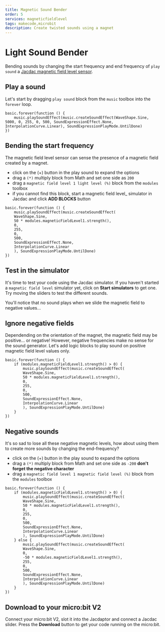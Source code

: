 ```yaml
---
title: Magnetic Sound Bender
order: 5
services: magneticfieldlevel
tags: makecode,microbit
description: Create twisted sounds using a magnet
---
```


# Light Sound Bender

Bending sounds by changing the start frequency and end frequency of `play sound` a [Jacdac magnetic field level sensor](/clients/makecode/extensions/magneticfieldlevel).

## Play a sound

Let's start by dragging `play sound` block from the `music` toolbox into the `forever` loop.

```blocks
basic.forever(function () {
    music.playSoundEffect(music.createSoundEffect(WaveShape.Sine, 5000, 0, 255, 0, 500, SoundExpressionEffect.None, InterpolationCurve.Linear), SoundExpressionPlayMode.UntilDone)
})
```

## Bending the start frequency

The magnetic field level sensor can sense the presence of a magnetic field created by a magnet.

-   click on the (+) button in the play sound to expand the options
-   drag a `(*)` multiply block from Math and set one side as `200`
-   drag a `magnetic field level 1 light level (%)` block from the `modules` toolbox
-   if you cannot find this block, start a magnetic field level_ simulator in Jacdac and click **ADD BLOCKS** button

```blocks
basic.forever(function () {
    music.playSoundEffect(music.createSoundEffect(
    WaveShape.Sine,
    50 * modules.magneticFieldLevel1.strength(),
    0,
    255,
    0,
    500,
    SoundExpressionEffect.None,
    InterpolationCurve.Linear
    ), SoundExpressionPlayMode.UntilDone)
})
```

## Test in the simulator

It's time to test your code using the Jacdac simulator. If you haven't started a `magnetic field level` simulator yet,
click on **Start simulators** to get one.
Try moving the sliders to test the different sounds.

You'll notice that no sound plays when we slide the magnetic field to negative values...

## Ignore negative fields

Dependending on the orientation of the magnet, the magnetic field may be positive... or negative! 
However, negative frequencies make no sense for the sound generator.
Let's add logic blocks to play sound on positive magnetic field level values only.

```blocks
basic.forever(function () {
    if (modules.magneticFieldLevel1.strength() > 0) {
        music.playSoundEffect(music.createSoundEffect(
        WaveShape.Sine,
        50 * modules.magneticFieldLevel1.strength(),
        0,
        255,
        0,
        500,
        SoundExpressionEffect.None,
        InterpolationCurve.Linear
        ), SoundExpressionPlayMode.UntilDone)
    }
})
```

## Negative sounds

It's so sad to lose all these negative magnetic levels, how about using them to create more sounds by changing the end-frequency?

-   click on the (+) button in the play sound to expand the options
-   drag a `(*)` multiply block from Math and set one side as `-200` **don't forget the negative character**
-   drag a `magnetic field level 1 magnetic field level (%)` block from the `modules` toolbox


```blocks
basic.forever(function () {
    if (modules.magneticFieldLevel1.strength() > 0) {
        music.playSoundEffect(music.createSoundEffect(
        WaveShape.Sine,
        50 * modules.magneticFieldLevel1.strength(),
        0,
        255,
        0,
        500,
        SoundExpressionEffect.None,
        InterpolationCurve.Linear
        ), SoundExpressionPlayMode.UntilDone)
    } else {
        music.playSoundEffect(music.createSoundEffect(
        WaveShape.Sine,
        0,
        -50 * modules.magneticFieldLevel1.strength(),
        255,
        0,
        500,
        SoundExpressionEffect.None,
        InterpolationCurve.Linear
        ), SoundExpressionPlayMode.UntilDone)
    }
})
```

## Download to your micro:bit V2

Connect your micro:bit V2, slot it into the Jacdaptor and connect a Jacdac slider.
Press the **Download** button to get your code running on the micro:bit.

<MakeCodeProjectFooter serviceNames="magneticfieldlevel" />
